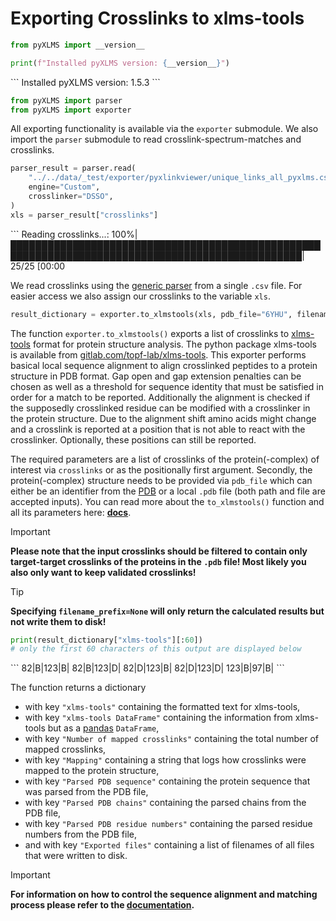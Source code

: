 
# Exporting Crosslinks to xlms-tools


```python copy
from pyXLMS import __version__

print(f"Installed pyXLMS version: {__version__}")
```
<Callout emoji="✓">
```
    Installed pyXLMS version: 1.5.3
```
</Callout>


```python copy
from pyXLMS import parser
from pyXLMS import exporter
```

All exporting functionality is available via the `exporter` submodule. We also import the `parser` submodule to read crosslink-spectrum-matches and crosslinks.


```python copy
parser_result = parser.read(
    "../../data/_test/exporter/pyxlinkviewer/unique_links_all_pyxlms.csv",
    engine="Custom",
    crosslinker="DSSO",
)
xls = parser_result["crosslinks"]
```
<Callout emoji="✓">
```
    Reading crosslinks...: 100%|█████████████████████████████████████████████████████████████████████████████████████████████████| 25/25 [00:00<?, ?it/s]
```
</Callout>

We read crosslinks using the [generic parser](https://hgb-bin-proteomics.github.io/pyXLMS/pyXLMS.parser.html#pyXLMS.parser.read) from a single `.csv` file. For easier access we also assign our crosslinks to the variable `xls`.


```python copy
result_dictionary = exporter.to_xlmstools(xls, pdb_file="6YHU", filename_prefix=None)
```

The function `exporter.to_xlmstools()` exports a list of crosslinks to [xlms-tools](https://doi.org/10.1016/j.mcpro.2024.100724) format for protein structure analysis. The python package xlms-tools is available from [gitlab.com/topf-lab/xlms-tools](https://gitlab.com/topf-lab/xlms-tools). This exporter performs basical local sequence alignment to align crosslinked peptides to a protein structure in PDB format. Gap open and gap extension penalties can be chosen as well as a threshold for sequence identity that must be satisfied in order for a match to be reported. Additionally the alignment is checked if the supposedly crosslinked residue can be modified with a crosslinker in the protein structure. Due to the alignment shift amino acids might change and a crosslink is reported at a position that is not able to react with the crosslinker. Optionally, these positions can still be reported.

The required parameters are a list of crosslinks of the protein(-complex) of interest via `crosslinks` or as the positionally first argument. Secondly, the protein(-complex) structure needs to be provided via `pdb_file` which can either be an identifier from the [PDB](https://www.rcsb.org/) or a local `.pdb` file (both path and file are accepted inputs). You can read more about the `to_xlmstools()` function and all its parameters here: [**docs**](https://hgb-bin-proteomics.github.io/pyXLMS/pyXLMS.exporter.html#pyXLMS.exporter.to_xlmstools.to_xlmstools).

> [!IMPORTANT]
>
> **Please note that the input crosslinks should be filtered to contain only target-target crosslinks of the proteins in the `.pdb` file! Most likely you also only want to keep validated crosslinks!**

> [!TIP]
>
> **Specifying `filename_prefix=None` will only return the calculated results but not write them to disk!**


```python copy
print(result_dictionary["xlms-tools"][:60])
# only the first 60 characters of this output are displayed below
```
<Callout emoji="✓">
```
    82|B|123|B|
    82|B|123|D|
    82|D|123|B|
    82|D|123|D|
    123|B|97|B|
```
</Callout>

The function returns a dictionary
- with key `"xlms-tools"` containing the formatted text for xlms-tools,
- with key `"xlms-tools DataFrame"` containing the information from xlms-tools but as a [pandas](https://pandas.pydata.org/) `DataFrame`,
- with key `"Number of mapped crosslinks"` containing the total number of mapped crosslinks,
- with key `"Mapping"` containing a string that logs how crosslinks were mapped to the protein structure,
- with key `"Parsed PDB sequence"` containing the protein sequence that was parsed from the PDB file,
- with key `"Parsed PDB chains"` containing the parsed chains from the PDB file,
- with key `"Parsed PDB residue numbers"` containing the parsed residue numbers from the PDB file,
- and with key `"Exported files"` containing a list of filenames of all files that were written to disk.

> [!IMPORTANT]
>
> **For information on how to control the sequence alignment and matching process please refer to the [documentation](https://hgb-bin-proteomics.github.io/pyXLMS/pyXLMS.exporter.html#pyXLMS.exporter.to_xlmstools.to_xlmstools).**
